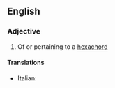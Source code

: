 ==English==

===Adjective===
{{en-adj|-}}

#{{music}} Of or pertaining to a [[hexachord]]

====Translations====
{{trans-top|hexachordal}}
*Italian: {{t-|it|esacordale}}
{{trans-mid}}

{{trans-bottom}}